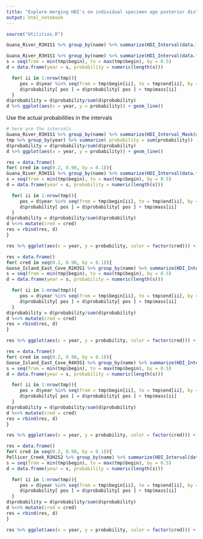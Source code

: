 ```yaml
---
title: "Explore merging HDI's on individual specimen age posterior distributions"
output: html_notebook
---
```


```r
source("Utilities.R")
```

```r
Guana_River_R3H1S1 %>% group_by(name) %>% summarize(HDI_Interval(data.frame(year, probability), credMass = 0.95))  -> tmp
```
```r
Guana_River_R3H1S1 %>% group_by(name) %>% summarize(HDI_Interval(data.frame(year, probability), credMass = 0.5))  -> tmp
s = seq(from = min(tmp$begin), to = max(tmp$begin), by = 0.5)
d = data.frame(year = s, probability = numeric(length(s)))

  for( ii in 1:nrow(tmp)){
     pos = d$year %in% seq(from = tmp$begin[ii], to = tmp$end[ii], by = 0.5)
     d$probability[ pos ] = d$probability[ pos ] + tmp$mass[ii]
  }
d$probability = d$probability/sum(d$probability)
d %>% ggplot(aes(x = year, y = probability)) + geom_line()
```
Use the actual probabilities in the intervals
```r
# here are the intervals
Guana_River_R3H1S1 %>% group_by(name) %>% summarize(HDI_Interval_Mask(data.frame(year, probability), credMass = 0.5))  -> tmp
tmp %>% group_by(year) %>% summarize( probability = sum(probability)) -> d
d$probability = d$probability/sum(d$probability)
d %>% ggplot(aes(x = year, y = probability)) + geom_line()
```


```r
res = data.frame()
for( cred in seq(0.2, 0.90, by = 0.1)){
Guana_River_R3H1S1 %>% group_by(name) %>% summarize(HDI_Interval(data.frame(year, probability), credMass = cred))  -> tmp
s = seq(from = min(tmp$begin), to = max(tmp$begin), by = 0.5)
d = data.frame(year = s, probability = numeric(length(s)))

  for( ii in 1:nrow(tmp)){
     pos = d$year %in% seq(from = tmp$begin[ii], to = tmp$end[ii], by = 0.5)
     d$probability[ pos ] = d$probability[ pos ] + tmp$mass[ii]
  }
d$probability = d$probability/sum(d$probability)
d %<>% mutate(cred = cred)
res = rbind(res, d)
}


```

```r

res %>% ggplot(aes(x = year, y = probability, color = factor(cred))) + geom_line() + facet_wrap(~cred) + ggtitle("Guana River")
```

```r
res = data.frame()
for( cred in seq(0.2, 0.90, by = 0.1)){
Goose_Island_East_Cove_R2H3S1 %>% group_by(name) %>% summarize(HDI_Interval(data.frame(year, probability), credMass = cred))  -> tmp
s = seq(from = min(tmp$begin), to = max(tmp$begin), by = 0.5)
d = data.frame(year = s, probability = numeric(length(s)))

  for( ii in 1:nrow(tmp)){
     pos = d$year %in% seq(from = tmp$begin[ii], to = tmp$end[ii], by = 0.5)
     d$probability[ pos ] = d$probability[ pos ] + tmp$mass[ii]
  }
d$probability = d$probability/sum(d$probability)
d %<>% mutate(cred = cred)
res = rbind(res, d)
}


```

```r
res %>% ggplot(aes(x = year, y = probability, color = factor(cred))) + geom_line() + facet_wrap(~cred) + ggtitle("Goose Island/East Cove Reef 2") + xlim(c(1960,2020))
```

```r
res = data.frame()
for( cred in seq(0.2, 0.90, by = 0.1)){
Goose_Island_East_Cove_R4H3S1 %>% group_by(name) %>% summarize(HDI_Interval(data.frame(year, probability), credMass = cred))  -> tmp
s = seq(from = min(tmp$begin), to = max(tmp$begin), by = 0.5)
d = data.frame(year = s, probability = numeric(length(s)))

  for( ii in 1:nrow(tmp)){
     pos = d$year %in% seq(from = tmp$begin[ii], to = tmp$end[ii], by = 0.5)
     d$probability[ pos ] = d$probability[ pos ] + tmp$mass[ii]
  }
d$probability = d$probability/sum(d$probability)
d %<>% mutate(cred = cred)
res = rbind(res, d)
}

```

```r
res %>% ggplot(aes(x = year, y = probability, color = factor(cred))) + geom_line() + facet_wrap(~cred) + ggtitle("Goose Island/East Cove Reef 4") + xlim(c(1960,2020))
```

```r
res = data.frame()
for( cred in seq(0.2, 0.90, by = 0.1)){
Pellicer_Creek_R3H2S2 %>% group_by(name) %>% summarize(HDI_Interval(data.frame(year, probability), credMass = cred))  -> tmp
s = seq(from = min(tmp$begin), to = max(tmp$begin), by = 0.5)
d = data.frame(year = s, probability = numeric(length(s)))

  for( ii in 1:nrow(tmp)){
     pos = d$year %in% seq(from = tmp$begin[ii], to = tmp$end[ii], by = 0.5)
     d$probability[ pos ] = d$probability[ pos ] + tmp$mass[ii]
  }
d$probability = d$probability/sum(d$probability)
d %<>% mutate(cred = cred)
res = rbind(res, d)
}

```

```r
res %>% ggplot(aes(x = year, y = probability, color = factor(cred))) + geom_line() + facet_wrap(~cred) + ggtitle("Pellicer Creek Reef") + xlim(c(1960,2020))
```


